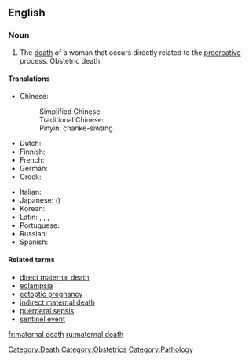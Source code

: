 ==English==
{{wikipedia}}

===Noun===
{{en-noun|sg=[[maternal]] [[death]]}}

# The [[death]] of a woman that occurs directly related to the [[procreative]] process. Obstetric death.

====Translations====
{{trans-top|the death of a woman that occurs directly related to the procreative process}}
* Chinese:
*: Simplified Chinese: {{t|cmn|产科死亡|sc=Hani|xs=Mandarin}}
*: Traditional Chinese: {{t|cmn|產科死亡|sc=Hani|xs=Mandarin}}
*: Pinyin: chanke-siwang
* Dutch: {{t|nl|zwangerschapsdood}}
* Finnish: {{t-|fi|äitiyskuolema}}
* French: {{t|fr|la mort obstétrique}}
* German: {{t|de|Schwangerschaftstod}}
* Greek: {{t|el|μαιευτικός θάνατος|tr=maieutikós thánatos|sc=Grek}}
{{trans-mid}}
* Italian: {{t|it|morte osterica}}
* Japanese: {{t|ja|妊娠の死|sc=Jpan}} ({{t|ja|にんしんのし|tr=ninshin no shi|sc=Jpan}})
* Korean: {{t|ko|산과 죽음|tr=sangwa jugeum|sc=Hang}}
* Latin: {{t|la|mors gestationalis}} {{qualifier|nominative singular}}, {{t|la|mortis gestationalis}} {{qualifier|genitive singular}}, {{t|la|mortes gestationales}} {{qualifier|nominative plural}}, {{t|la|mortium gestationalium}} {{qualifier|genitive plural}}
* Portuguese: {{t|pt|morte da gravidez}}
* Russian: {{t|ru|смерть стельности|tr=smert stel'nosti|sc=Cyrl}}
* Spanish: {{t|es|muerte obstétrica}}
{{trans-bottom}}

====Related terms====
* [[direct maternal death]]
* [[eclampsia]]
* [[ectoptic pregnancy]]
* [[indirect maternal death]]
* [[puerperal sepsis]]
* [[sentinel event]]

[[Category:Death]]
[[Category:Obstetrics]]
[[Category:Pathology]]

[[fr:maternal death]]
[[ru:maternal death]]